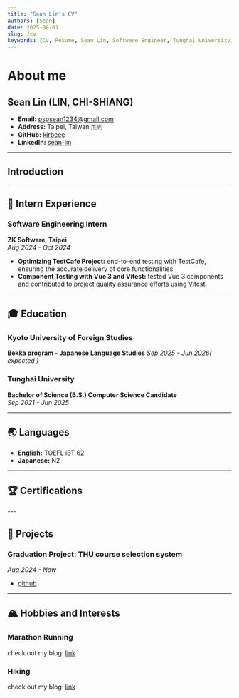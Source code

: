 ```yaml
---
title: "Sean Lin's CV"
authors: [Sean]
date: 2025-08-01
slug: /cv
keywords: [CV, Resume, Sean Lin, Software Engineer, Tunghai University, Computer Science,LIN, CHI-SHIANG]
---
```



# About me
## Sean Lin (LIN, CHI-SHIANG)

- **Email:** pspsean1234@gmail.com
- **Address:** Taipei, Taiwan 🇹🇼
- **GitHub:** [kirbeee](https://github.com/kirbeee)
- **LinkedIn:** [sean-lin](https://www.linkedin.com/in/sean-lin-8a17042a0/)
---
## Introduction

---

## 🚀 Intern Experience

### Software Engineering Intern
**ZK Software, Taipei**  
_Aug 2024 - Oct 2024_
- **Optimizing TestCafe Project:** end-to-end testing with TestCafe, ensuring the accurate delivery of core functionalities.
- **Component Testing with Vue 3 and Vitest:** tested Vue 3 components and contributed to project quality assurance efforts using Vitest.

---

## 🎓 Education

### Kyoto University of Foreign Studies
**Bekka program - Japanese Language Studies**
_Sep 2025 - Jun 2026( expected )_

### Tunghai University
**Bachelor of Science (B.S.) Computer Science Candidate**  
_Sep 2021 - Jun 2025_

---

## 🌏 Languages
- **English:** TOEFL iBT 62
- **Japanese:** N2

---

## 🏆 Certifications
<CredlyBadge />
---

## 🔬 Projects
### Graduation Project: THU course selection system
_Aug 2024 - Now_
- [github](https://github.com/kirbeee/thu-senior-project)


---

## 🏔️ Hobbies and Interests
### Marathon Running
check out my blog: [link](/blog/tags/marathon)

### Hiking
check out my blog: [link](/blog/tags/hiking)